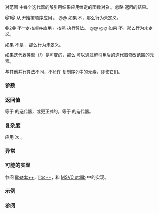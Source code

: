 {{cpp/title|for_each_n}}
{{cpp/algorithm/navbar}}
{{dcl begin}}
{{dcl header|algorithm}}
{{dcl|num=1|since=c++17|notes={{mark constexpr since c++20}}|
template&lt; class InputIt, class Size, class UnaryFunc &gt;
InputIt for_each_n( InputIt first, Size n, UnaryFunc f );
}}
{{dcl|num=2|since=c++17|
template&lt; class ExecutionPolicy,
          class ForwardIt, class Size, class UnaryFunc &gt;
ForwardIt for_each_n( ExecutionPolicy&amp;&amp; policy,
                      ForwardIt first, Size n, UnaryFunc f );
}}
{{dcl end}}

对范围 {{range|first|first + n}} 中每个迭代器的解引用结果应用给定的函数对象 {{c|f}}。忽略 {{c|f}} 返回的结果。

@1@ 从 {{c|first}} 开始按顺序应用 {{c|f}}。
@@ 如果 {{tt|UnaryFunc}} 不{{named req|MoveConstructible}}，那么行为未定义。

@2@ 不一定按顺序应用 {{c|f}}。按照 {{c|policy}} 执行算法。
@@ {{cpp/algorithm/parallel overload precondition}}
@@ 如果 {{tt|UnaryFunc}} 不{{named req|CopyConstructible}}，那么行为未定义。

如果 {{c|1=n &gt;= 0}} 不是 {{c|true}}，那么行为未定义。

如果迭代器类型（{{tt|InputIt}}/{{tt|ForwardIt}}）是可变的，那么 {{c|f}} 可以通过解引用后的迭代器修改范围的元素。

与其他并行算法不同，不允许 {{tt|for_each_n}} 复制序列中的元素，即使它们{{named req|TriviallyCopyable}}。

===参数===
{{par begin}}
{{par|first|要应用函数到的范围起始}}
{{par|n|要应用函数的元素个数}}
{{par exec pol}}
{{par opf|f|要应用到解引用范围 {{range|first|first + n}} 中每个迭代器结果的函数|p1=InputIt}}
{{par hreq}}
{{par req named|InputIt|InputIterator}}
{{par req named|ForwardIt|ForwardIterator}}
{{par req|{{tt|Size}} 必须可转换到整数类型。}}
{{par end}}

===返回值===
等于 {{c|first + n}} 的迭代器，或更正式的，等于 {{c|std::advance(first, n)}} 的迭代器。

===复杂度===
应用 {{c|n}} 次 {{c|f}}。

===异常===
{{cpp/algorithm/parallel exceptions reporting behavior|singular=yes}}

===可能的实现===
参阅 [https://github.com/gcc-mirror/gcc/blob/d9375e490072d1aae73a93949aa158fcd2a27018/libstdc%2B%2B-v3/include/pstl/algorithm_impl.h#L82 libstdc++]，[https://github.com/llvm-mirror/libcxx/blob/a12cb9d211019d99b5875b6d8034617cbc24c2cc/include/algorithm#L896 libc++]，和 [https://github.com/microsoft/STL/blob/ff83542af4b683fb2f2dea1423fd6c50fe3e13b0/stl/inc/algorithm#L246 MSVC stdlib] 中的实现。
{{eq fun | 1=
template&lt;class InputIt, class Size, class UnaryFunc&gt;
InputIt for_each_n(InputIt first, Size n, UnaryFunc f)
{
    for (Size i = 0; i &lt; n; ++first, (void) ++i)
        f(*first);
    
    return first;
}
}}

===示例===
{{example
|code=
#include &lt;algorithm&gt;
#include &lt;iostream&gt;
#include &lt;vector&gt;

void println(auto const&amp; v)
{
    for (auto count{v.size()}; const auto&amp; e : v)
        std::cout &lt;&lt; e &lt;&lt; (--count ? ", " : "\n");
}

int main()
{
    std::vector&lt;int&gt; vi{1, 2, 3, 4, 5};
    println(vi);
    
    std::for_each_n(vi.begin(), 3, [](auto&amp; n) { n *= 2; });
    println(vi);
}
|output=
1, 2, 3, 4, 5
2, 4, 6, 4, 5
}}

===参阅===
{{dsc begin}}
{{dsc inc|cpp/algorithm/dsc transform}}
{{dsc inc|cpp/language/dsc range-for}}
{{dsc inc|cpp/algorithm/dsc for_each}}
{{dsc inc|cpp/algorithm/ranges/dsc for_each_n}}
{{dsc end}}

{{langlinks|de|en|es|fr|it|ja|pt|ru}}